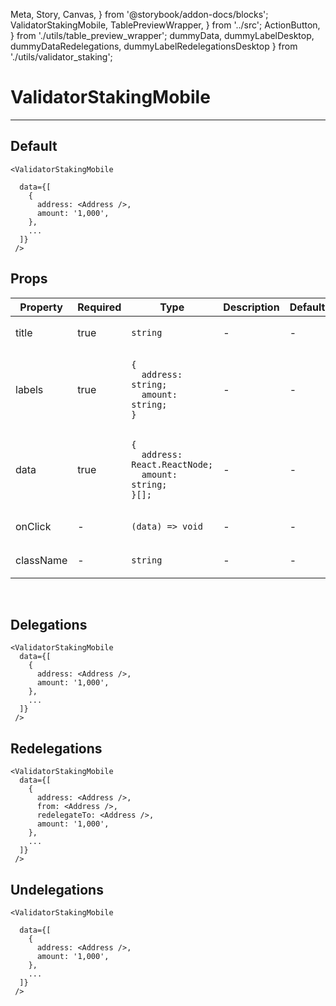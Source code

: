   Meta, Story, Canvas,
} from '@storybook/addon-docs/blocks';
  ValidatorStakingMobile, TablePreviewWrapper,
} from '../src';
  ActionButton,
} from './utils/table_preview_wrapper';
  dummyData, dummyLabelDesktop, dummyDataRedelegations, dummyLabelRedelegationsDesktop
} from './utils/validator_staking';

<Meta title="ValidatorStakingMobile" component={ValidatorStakingMobile} />

# ValidatorStakingMobile
---

## Default
<Canvas>
  <Story name="Default">
    <ValidatorStakingMobile  data={dummyData} />
  </Story>
</Canvas>

```
<ValidatorStakingMobile
  
  data={[
    {
      address: <Address />,
      amount: '1,000',
    },
    ...
  ]}
 />
```

## Props
<table>
<thead>
  <tr>
    <th>Property</th>
    <th>Required</th>
    <th>Type</th>
    <th>Description</th>
    <th>Default</th>
  </tr>
  </thead>
  <tbody>
  <tr>
    <td>title</td>
    <td>true</td>
    <td>

`string`

  </td>
    <td>-</td>
    <td>-</td>
  </tr>

  <tr>
    <td>labels</td>
    <td>true</td>
    <td>

```
{
  address: string;
  amount: string;
}
```

  </td>
    <td>-</td>
    <td>-</td>
  </tr>

  <tr>
    <td>data</td>
    <td>true</td>
    <td>

```
{
  address: React.ReactNode;
  amount: string;
}[];
```

  </td>
    <td>-</td>
    <td>-</td>
  </tr>

  <tr>
    <td>onClick</td>
    <td>-</td>
    <td>

`(data) => void`

  </td>
    <td>-</td>
    <td>-</td>
  </tr>

  <tr>
    <td>className</td>
    <td>-</td>
    <td>

`string`

  </td>
    <td>-</td>
    <td>-</td>
  </tr>
  </tbody>
</table>
<br/>


## Delegations
<Canvas>
  <Story name="Delegations">
    <ValidatorStakingMobile  data={dummyData} />
  </Story>
</Canvas>

```
<ValidatorStakingMobile
  data={[
    {
      address: <Address />,
      amount: '1,000',
    },
    ...
  ]}
 />
```

## Redelegations
<Canvas>
  <Story name="Redelegations">
    <ValidatorStakingMobile data={dummyDataRedelegations} />
  </Story>
</Canvas>

```
<ValidatorStakingMobile
  data={[
    {
      address: <Address />,
      from: <Address />,
      redelegateTo: <Address />,
      amount: '1,000',
    },
    ...
  ]}
 />
```

## Undelegations
<Canvas>
  <Story name="Undelegations">
    <ValidatorStakingMobile data={dummyData} />
  </Story>
</Canvas>

```
<ValidatorStakingMobile
 
  data={[
    {
      address: <Address />,
      amount: '1,000',
    },
    ...
  ]}
 />
```
